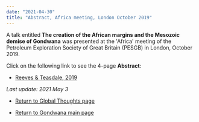 ```yaml
---
date: "2021-04-30"
title: "Abstract, Africa meeting, London October 2019"
---
```

A talk entitled **The creation of the African margins and the Mesozoic demise of Gondwana** was presented at the 'Africa' meeting of the Petroleum Exploration Society of Great Britain (PESGB) in London, October 2019.

Click on the following link to see the 4-page **Abstract**:

* [Reeves & Teasdale, 2019](http://www.reeves.nl/upload/The-creation-of-the-African-margins-revised.pdf)

*Last update: 2021 May 3*

* [Return to Global Thoughts page](../other-material)

* [Return to Gondwana main page](../../gondwana)

